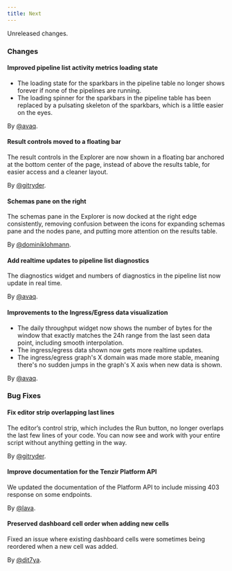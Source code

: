 ```yaml
---
title: Next
---
```


Unreleased changes.

### Changes

#### Improved pipeline list activity metrics loading state

- The loading state for the sparkbars in the pipeline table no longer shows forever if none of the pipelines are running.
- The loading spinner for the sparkbars in the pipeline table has been replaced by a pulsating skeleton of the sparkbars, which is a little easier on the eyes.

By [@avaq](https://github.com/avaq).

#### Result controls moved to a floating bar

The result controls in the Explorer are now shown in a floating bar anchored at the bottom center of the page,
instead of above the results table, for easier access and a cleaner layout.

By [@gitryder](https://github.com/gitryder).

#### Schemas pane on the right

The schemas pane in the Explorer is now docked at the right edge consistently,
removing confusion between the icons for expanding schemas pane and the nodes
pane, and putting more attention on the results table.

By [@dominiklohmann](https://github.com/dominiklohmann).

#### Add realtime updates to pipeline list diagnostics

The diagnostics widget and numbers of diagnostics in the pipeline list now update in real time.

By [@avaq](https://github.com/avaq).

#### Improvements to the Ingress/Egress data visualization

- The daily throughput widget now shows the number of bytes for the window that exactly matches the 24h range from the last seen data point, including smooth interpolation.
- The ingress/egress data shown now gets more realtime updates.
- The ingress/egress graph's X domain was made more stable, meaning there's no sudden jumps in the graph's X axis when new data is shown.

By [@avaq](https://github.com/avaq).

### Bug Fixes

#### Fix editor strip overlapping last lines

The editor’s control strip, which includes the Run button, no longer overlaps the last few lines of your code.
You can now see and work with your entire script without anything getting in the way.

By [@gitryder](https://github.com/gitryder).

#### Improve documentation for the Tenzir Platform API

We updated the documentation of the Platform API to include missing 403 response on some endpoints.

By [@lava](https://github.com/lava).

#### Preserved dashboard cell order when adding new cells

Fixed an issue where existing dashboard cells were sometimes being reordered when a new cell was added.

By [@dit7ya](https://github.com/dit7ya).
